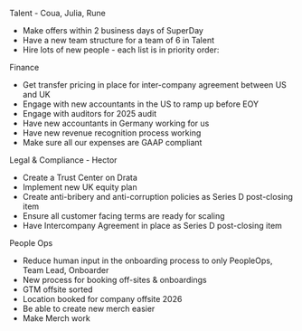 Talent - Coua, Julia, Rune

* Make offers within 2 business days of SuperDay 
* Have a new team structure for a team of 6 in Talent
* Hire lots of new people - each list is in priority order:

Finance
* Get transfer pricing in place for inter-company agreement between US and UK
* Engage with new accountants in the US to ramp up before EOY 
* Engage with auditors for 2025 audit
* Have new accountants in Germany working for us
* Have new revenue recognition process working 
* Make sure all our expenses are GAAP compliant

Legal & Compliance - Hector

* Create a Trust Center on Drata
* Implement new UK equity plan
* Create anti-bribery and anti-corruption policies as Series D post-closing item
* Ensure all customer facing terms are ready for scaling 
* Have Intercompany Agreement in place as Series D post-closing item

People Ops 

* Reduce human input in the onboarding process to only PeopleOps, Team Lead, Onboarder
* New process for booking off-sites & onboardings 
* GTM offsite sorted
* Location booked for company offsite 2026
* Be able to create new merch easier
* Make Merch work 

